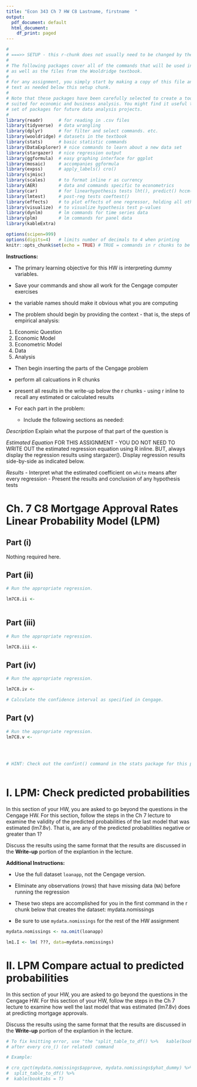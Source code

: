 ```yaml
---
title: "Econ 343 Ch 7 HW C8 Lastname, firstname  "
output:
  pdf_document: default
  html_document:
    df_print: paged
---
```


```r
#
# ===>> SETUP - this r-chunk does not usually need to be changed by the student.
#
# The following packages cover all of the commands that will be used in this class,
# as well as the files from the Wooldridge textbook.
# 
# For any assignment, you simply start by making a copy of this file and add the R chunks and
# text as needed below this setup chunk. 
#
# Note that these packages have been carefully selected to create a toolkit that is ideally
# suited for economic and business analysis. You might find it useful to keep this template and
# set of packages for future data analysis projects.
#
library(readr)      # for reading in .csv files
library(tidyverse)  # data wrangling
library(dplyr)      # for filter and select commands. etc.
library(wooldridge) # datasets in the textbook
library(stats)      # basic statistic commands
library(DataExplorer) # nice commands to learn about a new data set
library(stargazer)  # nice regression output
library(ggformula)  # easy graphing interface for ggplot
library(mosaic)     # accompanies ggformula
library(expss)      # apply_labels() cro()
library(sjmisc)
library(scales)     # to format inline r as currency
library(AER)        # data and commands specific to econometrics
library(car)        # for linearhypothesis tests lht(), predict() hccm() heterosced.
library(lmtest)     # post-reg tests coeftest()
library(effects)    # to plot effects of one regressor, holding all others constant
library(visualize)  # to visualize hypothesis test p-values
library(dynlm)      # lm commands for time series data
library(plm)        # lm commands for panel data
library(kableExtra)

options(scipen=999)
options(digits=4)   # limits number of decimals to 4 when printing
knitr::opts_chunk$set(echo = TRUE) # TRUE = commands in r chunks to be echoed in outfile
```

**Instructions:**

- The primary learning objective for this HW is interpreting dummy variables.
- Save your commands and show all work for the Cengage computer exercises
- the variable names should make it obvious what you are computing

- The problem should begin by providing the context - that is, the steps of empirical analysis:

1. Economic Question
2. Economic Model
3. Econometric Model
4. Data
5. Analysis

- Then begin inserting the parts of the Cengage problem
- perform all calcuations in R chunks
- present all results in the write-up below the r chunks - using r inline to recall any estimated or calculated results

- For each part in the problem:
  - Include the following sections as needed:


_Description_ Explain what the purpose of that part of the question is

_Estimated Equation_ FOR THIS ASSIGNMENT - YOU DO NOT NEED TO WRITE OUT the estimated regression equation using R inline. BUT, always display the regression results using stargazer(). Display regression results side-by-side as indicated below.

_Results_ 
    - Interpret what the estimated coefficient on `white` means after every regression
    - Present the results and conclusion of any hypothesis tests

# Ch. 7 C8 Mortgage Approval Rates Linear Probability Model (LPM)

## Part (i)

Nothing required here.


## Part (ii)

``` r
# Run the appropriate regression.

lm7C8.ii <- 
  

```



## Part (iii)

``` r
# Run the appropriate regression.

lm7C8.iii <-

```

## Part (iv)

``` r
# Run the appropriate regression.

lm7C8.iv <-

# Calculate the confidence interval as specified in Cengage.

```





## Part (v)

``` r
# Run the appropriate regression.
lm7C8.v <-
  

  
  
# HINT: Check out the confint() command in the stats package for this problem.
  

```



# I. LPM: Check predicted probabilities

In this section of your HW, you are asked to go beyond the questions in the Cengage HW. For this section, follow the steps in the Ch 7 lecture to examine the validity of the predicted probabilities of the last model that was estimated (lm7.8v). That is, are any of the predicted probabilities negative or greater than 1? 

Discuss the results using the same format that the results are discussed in the **Write-up** portion of the explantion in the lecture.

**Additional Instructions:**

- Use the full dataset `loanapp`, not the Cengage version.

- Eliminate any observations (rows) that have missing data (`NA`) before running the regression

- These two steps are accomplished for you in the first command in the r chunk below that creates the dataset: mydata.nomissings

- Be sure to use `mydata.nomissings` for the rest of the HW assignment

```r

mydata.nomissings <- na.omit(loanapp)

lm1.I <- lm( ???, data=mydata.nomissings)


```





# II. LPM Compare actual to predicted probabilities

In this section of your HW, you are asked to go beyond the questions in the Cengage HW. For this section of your HW, follow the steps in the Ch 7 lecture to examine how well the last model that was estimated (lm7.8v) does at predicting mortgage approvals.

Discuss the results using the same format that the results are discussed in the **Write-up** portion of the explantion in the lecture.

```r
# To fix knitting error, use "the "split_table_to_df() %>%   kable(booktabs = T)"
# after every cro_() (or related) command

# Example:

# cro_cpct(mydata.nomissings$approve, mydata.nomissings$yhat_dummy) %>%
#  split_table_to_df() %>%
#  kable(booktabs = T)

```

